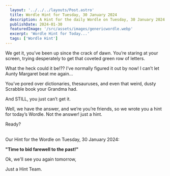 ```yaml
---
  layout: '../../../layouts/Post.astro'
  title: Wordle Hint for Tuesday, 30 January 2024
  description: A Hint for the daily Wordle on Tuesday, 30 January 2024
  publishDate: 2024-01-30
  featuredImage: '/src/assets/images/genericwordle.webp'
  excerpt: 'Wordle Hint for Today...'
  tags: ['Wordle Hint']
---
```


  We get it, you’ve been up since the crack of dawn. You’re staring at your screen, trying desperately to get that coveted green row of letters. 

  What the heck could it be!??
  I’ve normally figured it out by now!
  I can’t let Aunty Margaret beat me again… 

  You’ve pored over dictionaries, thesauruses, and even that weird, dusty Scrabble book your Grandma had.

  And STILL, you just can’t get it. 

  Well, we have the answer, and we’re you’re friends, so we wrote you a hint for today’s Wordle.
  Not the answer! just a hint. 

  Ready?<br /><br />

  Our Hint for the Wordle on Tuesday, 30 January 2024:

  **"Time to bid farewell to the past!"**

  Ok, we'll see you again tomorrow, 

  Just a Hint Team.
  